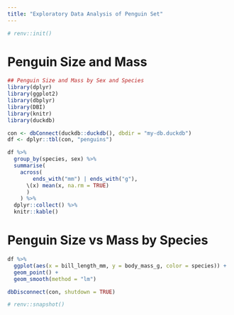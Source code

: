 ```yaml
---
title: "Exploratory Data Analysis of Penguin Set"
---
```


```r
# renv::init()
```

# Penguin Size and Mass

```r
## Penguin Size and Mass by Sex and Species
library(dplyr)
library(ggplot2)
library(dbplyr)
library(DBI)
library(knitr)
library(duckdb)

con <- dbConnect(duckdb::duckdb(), dbdir = "my-db.duckdb")
df <- dplyr::tbl(con, "penguins")

```

```r
df %>%
  group_by(species, sex) %>%
  summarise(
    across(
        ends_with("mm") | ends_with("g"),
      \(x) mean(x, na.rm = TRUE)
      )
    ) %>%
  dplyr::collect() %>%
  knitr::kable()
```

# Penguin Size vs Mass by Species

```r
df %>%
  ggplot(aes(x = bill_length_mm, y = body_mass_g, color = species)) +
  geom_point() + 
  geom_smooth(method = "lm")
```

```r

dbDisconnect(con, shutdown = TRUE)
```

```r
# renv::snapshot()
```

